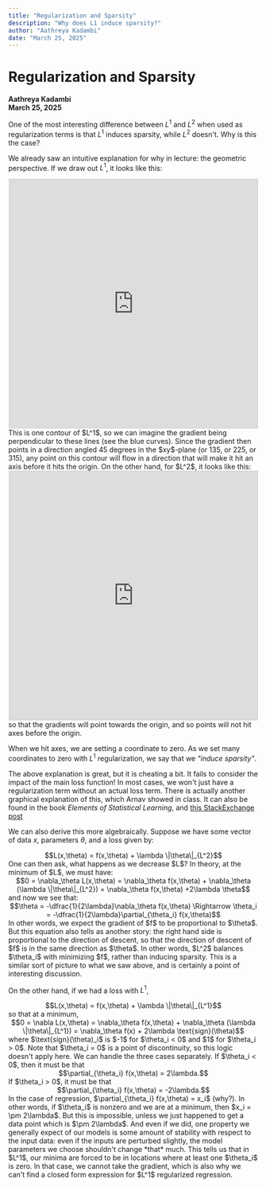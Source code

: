 ```yaml
---
title: "Regularization and Sparsity"
description: "Why does L1 induce sparsity?"
author: "Aathreya Kadambi"
date: "March 25, 2025"
---
```


# Regularization and Sparsity
**Aathreya Kadambi**<br/>
**March 25, 2025**

One of the most interesting difference between $L^1$ and $L^2$ when used as regularization terms is that $L^1$ induces sparsity, while $L^2$ doesn't. Why is this the case?

We already saw an intuitive explanation for why in lecture: the geometric perspective. If we draw out $L^1$, it looks like this:
<center>
<iframe src="https://www.desmos.com/calculator/v9vcsyjxmc?embed" width="500" height="500" style="border: 1px solid #ccc"></iframe>
</center>
This is one contour of $L^1$, so we can imagine the gradient being perpendicular to these lines (see the blue curves). Since the gradient then points in a direction angled 45 degrees in the $xy$-plane (or 135, or 225, or 315), any point on this contour will flow in a direction that will make it hit an axis before it hits the origin. On the other hand, for $L^2$, it looks like this:
<center>
<iframe src="https://www.desmos.com/calculator/swjs4vucs9?embed" width="500" height="500" style="border: 1px solid #ccc"></iframe>
</center>
so that the gradients will point towards the origin, and so points will not hit axes before the origin.

When we hit axes, we are setting a coordinate to zero. As we set many coordinates to zero with $L^1$ regularization, we say that we *"induce sparsity"*.

The above explanation is great, but it is cheating a bit. It fails to consider the impact of the main loss function! In most cases, we won't just have a regularization term without an actual loss term. There is actually another graphical explanation of this, which Arnav showed in class. It can also be found in the book *Elements of Statistical Learning*, and <a href="https://stats.stackexchange.com/questions/45643/why-l1-norm-for-sparse-models">this StackExchange post</a>

We can also derive this more algebraically. Suppose we have some vector of data $x$, parameters $\theta$, and a loss given by:
<center>$$L(x,\theta) = f(x,\theta) + \lambda \|\theta\|_{L^2}$$</center>
One can then ask, what happens as we decrease $L$? In theory, at the minimum of $L$, we must have:
<center>$$0 = \nabla_\theta L(x,\theta) = \nabla_\theta f(x,\theta) + \nabla_\theta (\lambda \|\theta\|_{L^2}) = \nabla_\theta f(x,\theta) +2\lambda \theta$$</center>
and now we see that:
<center>$$\theta = -\dfrac{1}{2\lambda}\nabla_\theta f(x,\theta) \Rightarrow \theta_i = -\dfrac{1}{2\lambda}\partial_{\theta_i} f(x,\theta)$$</center>
In other words, we expect the gradient of $f$ to be proportional to $\theta$. But this equation also tells as another story: the right hand side is proportional to the direction of descent, so that the direction of descent of $f$ is in the same direction as $\theta$. In other words, $L^2$ balances $\theta_i$ with minimizing $f$, rather than inducing sparsity. This is a similar sort of picture to what we saw above, and is certainly a point of interesting discussion.

On the other hand, if we had a loss with $L^1$,
<center>$$L(x,\theta) = f(x,\theta) + \lambda \|\theta\|_{L^1}$$</center>
so that at a minimum,
<center>$$0 = \nabla L(x,\theta) = \nabla_\theta f(x,\theta) + \nabla_\theta (\lambda \|\theta\|_{L^1}) = \nabla_\theta f(x) + 2\lambda \text{sign}(\theta)$$</center>
where $\text{sign}(\theta)_i$ is $-1$ for $\theta_i < 0$ and $1$ for $\theta_i > 0$. Note that $\theta_i = 0$ is a point of discontinuity, so this logic doesn't apply here. We can handle the three cases separately. If $\theta_i < 0$, then it must be that 
<center>$$\partial_{\theta_i} f(x,\theta) = 2\lambda.$$</center>
If $\theta_i > 0$, it must be that 
<center>$$\partial_{\theta_i} f(x,\theta) = -2\lambda.$$</center>
In the case of regression, $\partial_{\theta_i} f(x,\theta) = x_i$ (why?). In other words, if $\theta_i$ is nonzero and we are at a minimum, then $x_i = \pm 2\lambda$. But this is impossible, unless we just happened to get a data point which is $\pm 2\lambda$. And even if we did, one property we generally expect of our models is some amount of stability with respect to the input data: even if the inputs are perturbed slightly, the model parameters we choose shouldn't change *that* much. This tells us that in $L^1$, our minima are forced to be in locations where at least one $\theta_i$ is zero. In that case, we cannot take the gradient, which is also why we can't find a closed form expression for $L^1$ regularized regression.